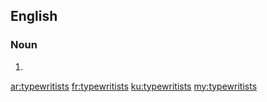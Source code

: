 ==English==

===Noun===
{{head|en|plural}}

# {{plural of|typewritist|lang=en|nocat=1}}

[[ar:typewritists]]
[[fr:typewritists]]
[[ku:typewritists]]
[[my:typewritists]]